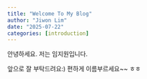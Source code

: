 ```yaml
---
title: "Welcome To My Blog"
author: "Jiwon Lim"
date: "2025-07-22"
categories: [introduction]
---
```


안녕하세요. 
저는 임지원입니다. 

앞으로 잘 부탁드려요:)
편하게 이름부르세요~~ ㅎㅎ
